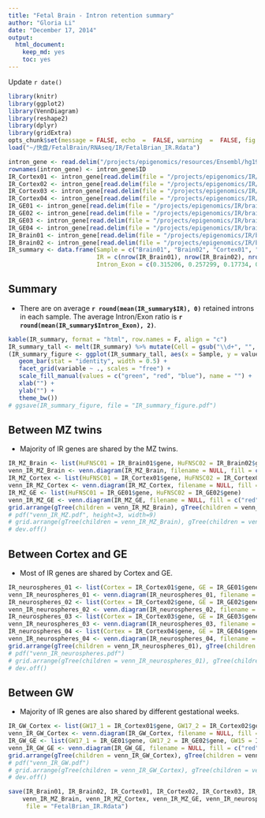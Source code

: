 ```yaml
---
title: "Fetal Brain - Intron retention summary"
author: "Gloria Li"
date: "December 17, 2014"
output:
  html_document:
    keep_md: yes
    toc: yes
---
```


Update `r date()`

```r
library(knitr)
library(ggplot2)
library(VennDiagram)
library(reshape2)
library(dplyr)
library(gridExtra)
opts_chunk$set(message = FALSE, echo  =  FALSE, warning  =  FALSE, fig.height = 6, fig.width = 6)
load("~/快盘/FetalBrain/RNAseq/IR/FetalBrian_IR.Rdata")
```
```r
intron_gene <- read.delim("/projects/epigenomics/resources/Ensembl/hg19v65/hg19v65_introns_for_genes", head = F, as.is = T) %>% mutate(ID = paste0("chr", V1, ":", V2, "-", V3, "<", V5), gene = V4) %>% filter(!duplicated(ID))
rownames(intron_gene) <- intron_gene$ID
IR_Cortex01 <- intron_gene[read.delim(file = "/projects/epigenomics/IR/brain/A03473/A03473.introns.passed.final", head = F, as.is = T)$V1, c("ID", "gene")]
IR_Cortex02 <- intron_gene[read.delim(file = "/projects/epigenomics/IR/brain/A03475/A03475.introns.passed.final", head = F, as.is = T)$V1, c("ID", "gene")]
IR_Cortex03 <- intron_gene[read.delim(file = "/projects/epigenomics/IR/brain/A04599/A04599.introns.passed.final", head = F, as.is = T)$V1, c("ID", "gene")]
IR_Cortex04 <- intron_gene[read.delim(file = "/projects/epigenomics/IR/brain/A15298/A15298.introns.passed.final", head = F, as.is = T)$V1, c("ID", "gene")]
IR_GE01 <- intron_gene[read.delim(file = "/projects/epigenomics/IR/brain/A03474/A03474.introns.passed.final", head = F, as.is = T)$V1, c("ID", "gene")]
IR_GE02 <- intron_gene[read.delim(file = "/projects/epigenomics/IR/brain/A03476/A03476.introns.passed.final", head = F, as.is = T)$V1, c("ID", "gene")]
IR_GE03 <- intron_gene[read.delim(file = "/projects/epigenomics/IR/brain/A15295/A15295.introns.passed.final", head = F, as.is = T)$V1, c("ID", "gene")]
IR_GE04 <- intron_gene[read.delim(file = "/projects/epigenomics/IR/brain/A15299/A15299.introns.passed.final", head = F, as.is = T)$V1, c("ID", "gene")]
IR_Brain01 <- intron_gene[read.delim(file = "/projects/epigenomics/IR/brain/A03484/A03484.introns.passed.final", head = F, as.is = T)$V1, c("ID", "gene")]
IR_Brain02 <- intron_gene[read.delim(file = "/projects/epigenomics/IR/brain/A07825/A07825.introns.passed.final", head = F, as.is = T)$V1, c("ID", "gene")]
IR_summary <- data.frame(Sample = c("Brain01", "Brain02", "Cortex01", "Cortex02", "Cortex03", "Cortex04", "GE01", "GE02", "GE03", "GE04"), 
                         IR = c(nrow(IR_Brain01), nrow(IR_Brain02), nrow(IR_Cortex01), nrow(IR_Cortex02), nrow(IR_Cortex03), nrow(IR_Cortex04), nrow(IR_GE01), nrow(IR_GE02), nrow(IR_GE03), nrow(IR_GE04)), 
                         Intron_Exon = c(0.315206, 0.257299, 0.17734, 0.233707, 0.206882, 0.237196, 0.306185, 0.283982, 0.266194, 0.12402)) 
```

## Summary 
  * There are on average __`r round(mean(IR_summary$IR), 0)`__ retained introns in each sample. The average Intron/Exon ratio is __`r round(mean(IR_summary$Intron_Exon), 2)`__.       
  
```r
kable(IR_summary, format = "html", row.names = F, align = "c")
IR_summary_tall <- melt(IR_summary) %>% mutate(Cell = gsub("\\d+", "", Sample))
(IR_summary_figure <- ggplot(IR_summary_tall, aes(x = Sample, y = value, fill = Cell)) + 
   geom_bar(stat = "identity", width = 0.5) + 
   facet_grid(variable ~ ., scales = "free") + 
   scale_fill_manual(values = c("green", "red", "blue"), name = "") + 
   xlab("") + 
   ylab("") + 
   theme_bw())
# ggsave(IR_summary_figure, file = "IR_summary_figure.pdf")
```

## Between MZ twins  
* Majority of IR genes are shared by the MZ twins.     

```r
IR_MZ_Brain <- list(HuFNSC01 = IR_Brain01$gene, HuFNSC02 = IR_Brain02$gene)
venn_IR_MZ_Brain <- venn.diagram(IR_MZ_Brain, filename = NULL, fill = c("red", "blue"), main = "MZ IR genes in Brain", force.unique = T)
IR_MZ_Cortex <- list(HuFNSC01 = IR_Cortex01$gene, HuFNSC02 = IR_Cortex02$gene)
venn_IR_MZ_Cortex <- venn.diagram(IR_MZ_Cortex, filename = NULL, fill = c("red", "blue"), main = "MZ IR genes in Cortex", force.unique = T)
IR_MZ_GE <- list(HuFNSC01 = IR_GE01$gene, HuFNSC02 = IR_GE02$gene)
venn_IR_MZ_GE <- venn.diagram(IR_MZ_GE, filename = NULL, fill = c("red", "blue"), main = "MZ IR genes in GE", force.unique = T)
grid.arrange(gTree(children = venn_IR_MZ_Brain), gTree(children = venn_IR_MZ_Cortex), gTree(children = venn_IR_MZ_GE), nrow = 1)
# pdf("venn_IR_MZ.pdf", height=3, width=9)
# grid.arrange(gTree(children = venn_IR_MZ_Brain), gTree(children = venn_IR_MZ_Cortex), gTree(children = venn_IR_MZ_GE), nrow = 1)
# dev.off()
```

## Between Cortex and GE  
* Most of IR genes are shared by Cortex and GE.     

```r
IR_neurospheres_01 <- list(Cortex = IR_Cortex01$gene, GE = IR_GE01$gene)
venn_IR_neurospheres_01 <- venn.diagram(IR_neurospheres_01, filename = NULL, fill = c("red", "blue"), main = "Neurospheres IR genes in HuFNSC01", force.unique = T)
IR_neurospheres_02 <- list(Cortex = IR_Cortex02$gene, GE = IR_GE02$gene)
venn_IR_neurospheres_02 <- venn.diagram(IR_neurospheres_02, filename = NULL, fill = c("red", "blue"), main = "Neurospheres IR genes in HuFNSC02", force.unique = T)
IR_neurospheres_03 <- list(Cortex = IR_Cortex03$gene, GE = IR_GE03$gene)
venn_IR_neurospheres_03 <- venn.diagram(IR_neurospheres_03, filename = NULL, fill = c("red", "blue"), main = "Neurospheres IR genes in HuFNSC03", force.unique = T)
IR_neurospheres_04 <- list(Cortex = IR_Cortex04$gene, GE = IR_GE04$gene)
venn_IR_neurospheres_04 <- venn.diagram(IR_neurospheres_04, filename = NULL, fill = c("red", "blue"), main = "Neurospheres IR genes in HuFNSC04", force.unique = T)
grid.arrange(gTree(children = venn_IR_neurospheres_01), gTree(children = venn_IR_neurospheres_02), gTree(children = venn_IR_neurospheres_03), gTree(children = venn_IR_neurospheres_04), nrow = 2)
# pdf("venn_IR_neurospheres.pdf")
# grid.arrange(gTree(children = venn_IR_neurospheres_01), gTree(children = venn_IR_neurospheres_02), gTree(children = venn_IR_neurospheres_03), gTree(children = venn_IR_neurospheres_04), nrow = 2)
# dev.off()
```

## Between GW 
* Majority of IR genes are also shared by different gestational weeks.   

```r
IR_GW_Cortex <- list(GW17_1 = IR_Cortex01$gene, GW17_2 = IR_Cortex02$gene, GW15 = IR_Cortex03$gene, GW13 = IR_Cortex04$gene)
venn_IR_GW_Cortex <- venn.diagram(IR_GW_Cortex, filename = NULL, fill = c("red", "blue", "green", "yellow"), main = "GE IR genes in Cortex", force.unique = T)
IR_GW_GE <- list(GW17_1 = IR_GE01$gene, GW17_2 = IR_GE02$gene, GW15 = IR_GE03$gene, GW13 = IR_GE04$gene)
venn_IR_GW_GE <- venn.diagram(IR_GW_GE, filename = NULL, fill = c("red", "blue", "green", "yellow"), main = "GW IR genes in GE", force.unique = T)
grid.arrange(gTree(children = venn_IR_GW_Cortex), gTree(children = venn_IR_GW_GE), nrow = 1)
# pdf("venn_IR_GW.pdf")
# grid.arrange(gTree(children = venn_IR_GW_Cortex), gTree(children = venn_IR_GW_GE), nrow = 1)
# dev.off()
```

```r
save(IR_Brain01, IR_Brain02, IR_Cortex01, IR_Cortex02, IR_Cortex03, IR_Cortex04, IR_GE01, IR_GE02, IR_GE03, IR_GE04, IR_summary, IR_summary_figure, 
    venn_IR_MZ_Brain, venn_IR_MZ_Cortex, venn_IR_MZ_GE, venn_IR_neurospheres_01, venn_IR_neurospheres_02, venn_IR_neurospheres_03, venn_IR_neurospheres_04, venn_IR_GW_Cortex, venn_IR_GW_GE, 
     file = "FetalBrian_IR.Rdata")
```

